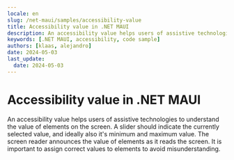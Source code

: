 ```yaml
---
locale: en
slug: /net-maui/samples/accessibility-value
title: Accessibility value in .NET MAUI
description: An accessibility value helps users of assistive technologies to understand the value of elements on the screen.
keywords: [.NET MAUI, accessibility, code sample]
authors: [klaas, alejandro]
date: 2024-05-03
last_update:
  date: 2024-05-03
---
```


# Accessibility value in .NET MAUI

An accessibility value helps users of assistive technologies to understand the value of elements on the screen. A slider should indicate the currently selected value, and ideally also it's minimum and maximum value. The screen reader announces the value of elements as it reads the screen. It is important to assign correct values to elements to avoid misunderstanding.

<CodeSample id="accessibility-value" platform="net-maui" locale="en"/>
